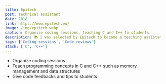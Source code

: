 ```yaml
---
title: Epitech
post: Technical assistant
date: 2018
link: https://www.epitech.eu/
image: /img/epitech.webp
caption: Organize coding sessions, teaching C and C++ to students.
description: 📚 I was selected by Epitech to become a teaching assistant.
tags: ['Coding sessions', 'Code reviews']
stack: ['C', 'C++']
---
```


- Organize coding sessions
- Teach programming concepts in C and C++ such as memory management and data structures
- Give code feedbacks and tips to students
